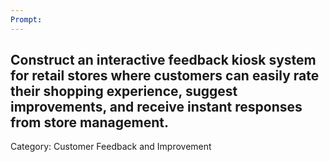 ```yaml
---
Prompt:
---
```

Construct an interactive feedback kiosk system for retail stores where customers can easily rate their shopping experience, suggest improvements, and receive instant responses from store management.
---
Category: Customer Feedback and Improvement
